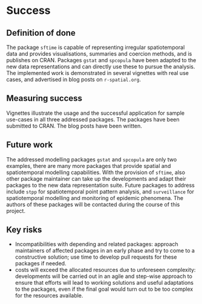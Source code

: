 # Success
<!-- 
Projects should have a definition of done that is measurable, and a thorough understanding going in of what the risks are to delivery 
-->

## Definition of done
<!-- 
What does success look like? 
-->

The package `sftime` is capable of representing irregular spatiotemporal data and provides visualisations, summaries and coercion methods, and is publishes on CRAN. Packages `gstat` and `spcopula` have been adapted to the new data representations and can directly use these to pursue the analysis. The implemented work is demonstrated in several vignettes with real use cases, and advertised in blog posts on `r-spatial.org`.

## Measuring success
<!-- 
How will we know when success is achieved, what markers can we use along the way 
-->

Vignettes illustrate the usage and the successful application for sample use-cases in all three addressed packages. The packages have been submitted to CRAN. The blog posts have been written.

## Future work
<!-- 
How could this be extended / developed in the future by yourself and/or the community in general?
-->

The addressed modelling packages `gstat` and `spcopula` are only two examples, there are many more packages that provide spatial and spatiotemporal modelling capabilities. With the provision of `sftime`, also other package maintainer can take up the developments and adapt their packages to the new data representation suite. Future packages to address include `stpp` for spatiotemporal point pattern analysis, and `surveillance` for spatiotemporal modelling and monitoring of epidemic phenomena.
The authors of these packages will be contacted during the course of this project.

## Key risks
<!-- 
What sort of things could come up that can delay or break the project?

 - [ ] People
 - [ ] Processes
 - [ ] Tooling & Technology
 - [ ] Costs

-->

- Incompatibilities with depending and related packages: approach maintainers of affected packages in an early phase and try to come to a constructive solution; use time to develop pull requests for these packages if needed.
- costs will exceed the allocated resources due to unforeseen complexity: developments will be carried out in an agile and step-wise approach to ensure that efforts will lead to working solutions and useful adaptations to the packages, even if the final goal would turn out to be too complex for the resources available.
